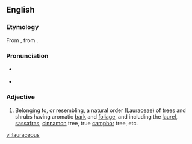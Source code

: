 ==English==

===Etymology===
From {{m|mul|Lauraceae}}, from {{etyl|la|en}} {{m|la|laurus||laurel}}.

===Pronunciation===
* {{a|US}} {{IPA|/ˌlɔɹˈeɪ.ʃəs/|lang=en}}
* {{rhymes|eɪʃəs|lang=en}}

===Adjective===
{{en-adj}}

# {{lb|en|botany}} Belonging to, or resembling, a natural order ([[Lauraceae]]) of trees and shrubs having aromatic [[bark]] and [[foliage]], and including the [[laurel]], [[sassafras]], [[cinnamon]] tree, true [[camphor]] tree, etc.

[[vi:lauraceous]]